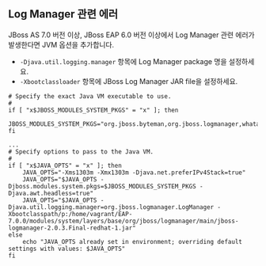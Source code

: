 ## Log Manager 관련 에러

JBoss AS 7.0 버전 이상, JBoss EAP 6.0 버전 이상에서 Log Manager 관련 에러가 발생한다면 JVM 옵션을 추가합니다.

* ```-Djava.util.logging.manager``` 항목에 Log Manager package 명을 설정하세요.
* ```-Xbootclassloader``` 항목에 JBoss Log Manager JAR file을 설정하세요.

```apacheconf title='(JBoss 설치 경로)/bin/standalone.conf(domain.conf)' {4,12,13} showLineNumbers
# Specify the exact Java VM executable to use.
#
if [ "x$JBOSS_MODULES_SYSTEM_PKGS" = "x" ]; then
    JBOSS_MODULES_SYSTEM_PKGS="org.jboss.byteman,org.jboss.logmanager,whatap"
fi

...
# Specify options to pass to the Java VM.
#
if [ "x$JAVA_OPTS" = "x" ]; then
    JAVA_OPTS="-Xms1303m -Xmx1303m -Djava.net.preferIPv4Stack=true"
    JAVA_OPTS="$JAVA_OPTS -Djboss.modules.system.pkgs=$JBOSS_MODULES_SYSTEM_PKGS -Djava.awt.headless=true"
    JAVA_OPTS="$JAVA_OPTS -Djava.util.logging.manager=org.jboss.logmanager.LogManager -Xbootclasspath/p:/home/vagrant/EAP-7.0.0/modules/system/layers/base/org/jboss/logmanager/main/jboss-logmanager-2.0.3.Final-redhat-1.jar"
else
    echo "JAVA_OPTS already set in environment; overriding default settings with values: $JAVA_OPTS"
fi
```